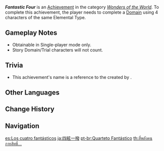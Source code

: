 {{Achievement Infobox
|id           = 82052
|order id     = 2052
|category     = Wonders of the World
|description  = Complete a [[Domain]] using 4 characters of the same Elemental Type.
|requirements = 
|primogems    = 10
|tracking     = 
|hidden       = 1
|topic        = 
|type         = Exploration
}}
'''''Fantastic Four''''' is an [[Achievement]] in the category ''[[Wonders of the World]]''. To complete this achievement, the player needs to complete a [[Domain]] using 4 characters of the same Elemental Type.

==Gameplay Notes==
*Obtainable in Single-player mode only.
*Story Domain/Trial characters will not count.

==Trivia==
*This achievement's name is a reference to the {{w|Fantastic Four|eponymous superhero group}} created by {{w|Marvel Comics}}.
<!--==Video Guides==
{{EVT
|video1   = 
|caption1 = 
}}
-->
==Other Languages==
{{Other Languages
|en      = Fantastic Four
|zhs     = 神奇四…
|zhs_rm  = Shénqí Sì...
|zht     = 神奇四…
|zht_rm  = Shénqí Sì...
|zh_tl   = 
|ja      = 四絃一撥
|ja_rm   = Shigen Ichibachi{{Assumed}}
|ja_tl   = Four Strings, One Plectrum
|ko      = 판타스틱 포…
|ko_tl   = Fantastic Four...
|es      = Los cuatro fantásticos
|es_tl   = The Fantastic Four
|fr      = Les Quatre Fantastiques
|fr_tl   = The Fantastic Four
|ru      = Фантастическая четвёрка
|ru_tl   = The Fantastic Four
|th      = สี่พลังคนกายสิทธิ์...
|th_rm   = 
|th_tl   = 
|vi      = Bộ tứ thần kỳ...
|vi_tl   = 
|de      = Die Fantastischen Vier
|de_tl   = The Fantastic Four
|id      = Fantastic Four
|pt      = Quarteto Fantástico
|pt_tl   = 
|tr      = Fantastik Dörtlü
|tr_tl   = Fantastic Four
|it      = I fantastici quattro
|it_tl   = 
}}

==Change History==
{{Change History|1.0}}
<!--
==References==
{{Reflist}}
-->
==Navigation==
{{Achievement Navbox|Wonders of the World|Exploration}}

[[es:Los cuatro fantásticos]]
[[ja:四絃一撥]]
[[pt-br:Quarteto Fantástico]]
[[th:สี่พลังคนกายสิทธิ์...]]